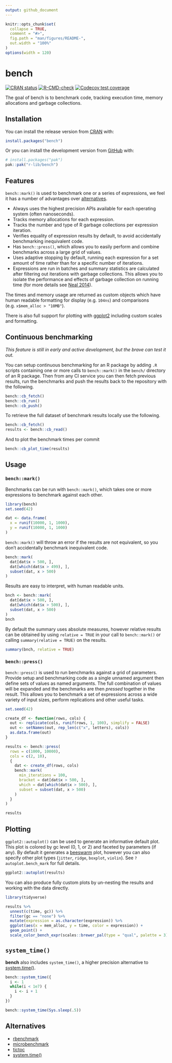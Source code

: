 ```yaml
---
output: github_document
---
```


<!-- README.md is generated from README.Rmd. Please edit that file -->

```r
knitr::opts_chunk$set(
  collapse = TRUE,
  comment = "#>",
  fig.path = "man/figures/README-",
  out.width = "100%"
)
options(width = 120)
```

# bench

<!-- badges: start -->

[![CRAN status](https://www.r-pkg.org/badges/version/bench)](https://cran.r-project.org/package=bench) [![R-CMD-check](https://github.com/r-lib/bench/actions/workflows/R-CMD-check.yaml/badge.svg)](https://github.com/r-lib/bench/actions/workflows/R-CMD-check.yaml) [![Codecov test coverage](https://codecov.io/gh/r-lib/bench/branch/main/graph/badge.svg)](https://app.codecov.io/gh/r-lib/bench?branch=main)

<!-- badges: end -->

The goal of bench is to benchmark code, tracking execution time, memory allocations and garbage collections.

## Installation

You can install the release version from [CRAN](https://cran.r-project.org/) with:

```r
install.packages("bench")
```

Or you can install the development version from [GitHub](https://github.com/) with:

``` r
# install.packages("pak")
pak::pak("r-lib/bench")
```

## Features

`bench::mark()` is used to benchmark one or a series of expressions, we feel it has a number of advantages over [alternatives](#alternatives).

-   Always uses the highest precision APIs available for each operating system (often nanoseconds).
-   Tracks memory allocations for each expression.
-   Tracks the number and type of R garbage collections per expression iteration.
-   Verifies equality of expression results by default, to avoid accidentally benchmarking inequivalent code.
-   Has `bench::press()`, which allows you to easily perform and combine benchmarks across a large grid of values.
-   Uses adaptive stopping by default, running each expression for a set amount of time rather than for a specific number of iterations.
-   Expressions are run in batches and summary statistics are calculated after filtering out iterations with garbage collections. This allows you to isolate the performance and effects of garbage collection on running time (for more details see [Neal 2014](https://radfordneal.wordpress.com/2014/02/02/inaccurate-results-from-microbenchmark/)).

The times and memory usage are returned as custom objects which have human readable formatting for display (e.g. `104ns`) and comparisons (e.g. `x$mem_alloc > "10MB"`).

There is also full support for plotting with [ggplot2](https://ggplot2.tidyverse.org/) including custom scales and formatting.

## Continuous benchmarking

*This feature is still in early and active development, but the brave can test it out.*

You can setup continuous benchmarking for an R package by adding `.R` scripts containing one or more calls to `bench::mark()` in the `bench/` directory of an R package.
Then from any CI service you can then fetch previous results, run the benchmarks and push the results back to the repository with the following.

``` r
bench::cb_fetch()
bench::cb_run()
bench::cb_push()
```

To retrieve the full dataset of benchmark results locally use the following.

``` r
bench::cb_fetch()
results <- bench::cb_read()
```

And to plot the benchmark times per commit

``` r
bench::cb_plot_time(results)
```

## Usage

### `bench::mark()`

Benchmarks can be run with `bench::mark()`, which takes one or more expressions to benchmark against each other.

```r
library(bench)
set.seed(42)

dat <- data.frame(
  x = runif(10000, 1, 1000), 
  y = runif(10000, 1, 1000)
)
```

`bench::mark()` will throw an error if the results are not equivalent, so you don't accidentally benchmark inequivalent code.

```r
bench::mark(
  dat[dat$x > 500, ],
  dat[which(dat$x > 499), ],
  subset(dat, x > 500)
)
```

Results are easy to interpret, with human readable units.

```r
bnch <- bench::mark(
  dat[dat$x > 500, ],
  dat[which(dat$x > 500), ],
  subset(dat, x > 500)
)
bnch
```

By default the summary uses absolute measures, however relative results can be obtained by using `relative = TRUE` in your call to `bench::mark()` or calling `summary(relative = TRUE)` on the results.

```r
summary(bnch, relative = TRUE)
```

### `bench::press()`

`bench::press()` is used to run benchmarks against a grid of parameters.
Provide setup and benchmarking code as a single unnamed argument then define sets of values as named arguments.
The full combination of values will be expanded and the benchmarks are then *pressed* together in the result.
This allows you to benchmark a set of expressions across a wide variety of input sizes, perform replications and other useful tasks.

```r
set.seed(42)

create_df <- function(rows, cols) {
  out <- replicate(cols, runif(rows, 1, 100), simplify = FALSE)
  out <- setNames(out, rep_len(c("x", letters), cols))
  as.data.frame(out)
}

results <- bench::press(
  rows = c(1000, 10000),
  cols = c(2, 10),
  {
    dat <- create_df(rows, cols)
    bench::mark(
      min_iterations = 100,
      bracket = dat[dat$x > 500, ],
      which = dat[which(dat$x > 500), ],
      subset = subset(dat, x > 500)
    )
  }
)

results
```

## Plotting

`ggplot2::autoplot()` can be used to generate an informative default plot.
This plot is colored by gc level (0, 1, or 2) and faceted by parameters (if any).
By default it generates a [beeswarm](https://github.com/eclarke/ggbeeswarm#geom_quasirandom) plot, however you can also specify other plot types (`jitter`, `ridge`, `boxplot`, `violin`).
See `?autoplot.bench_mark` for full details.

```r
ggplot2::autoplot(results)
```

You can also produce fully custom plots by un-nesting the results and working with the data directly.

```r
library(tidyverse)

results %>%
  unnest(c(time, gc)) %>%
  filter(gc == "none") %>%
  mutate(expression = as.character(expression)) %>%
  ggplot(aes(x = mem_alloc, y = time, color = expression)) +
  geom_point() +
  scale_color_bench_expr(scales::brewer_pal(type = "qual", palette = 3))
```

## `system_time()`

**bench** also includes `system_time()`, a higher precision alternative to [system.time()](https://www.rdocumentation.org/packages/base/versions/3.5.0/topics/system.time).

```r
bench::system_time({ 
  i <- 1
  while(i < 1e7) {
    i <- i + 1
  }
})

bench::system_time(Sys.sleep(.5))
```

## Alternatives {#alternatives}

-   [rbenchmark](https://cran.r-project.org/package=rbenchmark)
-   [microbenchmark](https://cran.r-project.org/package=microbenchmark)
-   [tictoc](https://cran.r-project.org/package=tictoc)
-   [system.time()](https://www.rdocumentation.org/packages/base/versions/3.5.0/topics/system.time)
